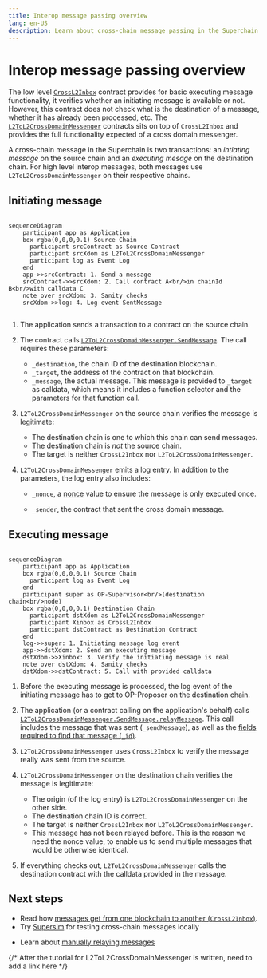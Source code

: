 ```yaml
---
title: Interop message passing overview
lang: en-US
description: Learn about cross-chain message passing in the Superchain.
---
```




<InteropCallout />

# Interop message passing overview

The low level [`CrossL2Inbox`](https://github.com/ethereum-optimism/optimism/blob/develop/packages/contracts-bedrock/src/L2/CrossL2Inbox.sol) contract provides for basic executing message functionality, it verifies whether an initiating message is available or not.
However, this contract does not check what is the destination of a message, whether it has already been processed, etc. 
The [`L2ToL2CrossDomainMessenger`](https://github.com/ethereum-optimism/optimism/blob/develop/packages/contracts-bedrock/src/L2/L2ToL2CrossDomainMessenger.sol) contracts sits on top of `CrossL2Inbox` and provides the full functionality expected of a cross domain messenger.

A cross-chain message in the Superchain is two transactions: an *intiating message* on the source chain and an *executing mesage* on the destination chain.
For high level interop messages, both messages use `L2ToL2CrossDomainMessenger` on their respective chains.

## Initiating message

```mermaid

sequenceDiagram
    participant app as Application
    box rgba(0,0,0,0.1) Source Chain
      participant srcContract as Source Contract
      participant srcXdom as L2ToL2CrossDomainMessenger
      participant log as Event Log
    end
    app->>srcContract: 1. Send a message
    srcContract->>srcXdom: 2. Call contract A<br/>in chainId B<br/>with calldata C
    note over srcXdom: 3. Sanity checks
    srcXdom->>log: 4. Log event SentMessage
    
```

1. The application sends a transaction to a contract on the source chain.

2. The contract calls [`L2ToL2CrossDomainMessenger.SendMessage`](https://github.com/ethereum-optimism/optimism/blob/develop/packages/contracts-bedrock/src/L2/L2ToL2CrossDomainMessenger.sol#L127-L154). 
   The call requires these parameters:

   - `_destination`, the chain ID of the destination blockchain.
   - `_target`, the address of the contract on that blockchain.
   - `_message`, the actual message.
     This message is provided to `_target` as calldata, which means it includes a function selector and the parameters for that function call.

3. `L2ToL2CrossDomainMessenger` on the source chain verifies the message is legitimate:
   - The destination chain is one to which this chain can send messages.
   - The destination chain is *not* the source chain.
   - The target is neither `CrossL2Inbox` nor `L2ToL2CrossDomainMessenger`.

4. `L2ToL2CrossDomainMessenger` emits a log entry.
   In addition to the parameters, the log entry also includes:

   - `_nonce`, a [nonce](https://en.wikipedia.org/wiki/Cryptographic_nonce) value to ensure the message is only executed once.

   - `_sender`, the contract that sent the cross domain message. 


## Executing message

```mermaid

sequenceDiagram
    participant app as Application
    box rgba(0,0,0,0.1) Source Chain
      participant log as Event Log
    end    
    participant super as OP-Supervisor<br/>(destination chain<br/>node)
    box rgba(0,0,0,0.1) Destination Chain
      participant dstXdom as L2ToL2CrossDomainMessenger
      participant Xinbox as CrossL2Inbox
      participant dstContract as Destination Contract
    end
    log->>super: 1. Initiating message log event
    app->>dstXdom: 2. Send an executing message
    dstXdom->>Xinbox: 3. Verify the initiating message is real 
    note over dstXdom: 4. Sanity checks
    dstXdom->>dstContract: 5. Call with provided calldata
```

1. Before the executing message is processed, the log event of the initiating message has to get to OP-Proposer on the destination chain.

2. The application (or a contract calling on the application's behalf) calls [`L2ToL2CrossDomainMessenger.SendMessage.relayMessage`](https://github.com/ethereum-optimism/optimism/blob/develop/packages/contracts-bedrock/src/L2/L2ToL2CrossDomainMessenger.sol#L156-L216).
   This call includes the message that was sent (`_sendMessage`), as well as the [fields required to find that message (`_id`)](https://github.com/ethereum-optimism/optimism/blob/develop/packages/contracts-bedrock/interfaces/L2/ICrossL2Inbox.sol#L4-L10).

3. `L2ToL2CrossDomainMessenger` uses `CrossL2Inbox` to verify the message really was sent from the source.

4. `L2ToL2CrossDomainMessenger` on the destination chain verifies the message is legitimate:

   - The origin (of the log entry) is `L2ToL2CrossDomainMessenger` on the other side.
   - The destination chain ID is correct.
   - The target is neither `CrossL2Inbox` nor `L2ToL2CrossDomainMessenger`.
   - This message has not been relayed before.
     This is the reason we need the nonce value, to enable us to send multiple messages that would be otherwise identical.

5. If everything checks out, `L2ToL2CrossDomainMessenger` calls the destination contract with the calldata provided in the message.


## Next steps

- Read how [messages get from one blockchain to another (`CrossL2Inbox`)](explainer#how-messages-get-from-one-chain-to-the-other).
- Try [Supersim](tools/supersim) for testing cross-chain messages locally
*   Learn about [manually relaying messages](https://supersim.pages.dev/guides/interop/viem?#viem-to-send-and-relay-interop-messages)


{/*  After the tutorial for L2ToL2CrossDomainMessenger is written, need to add a link here */}
